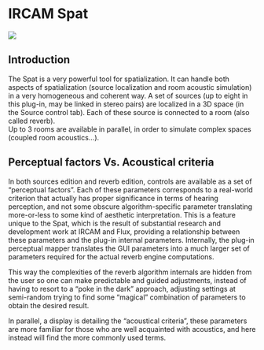# IRCAM Spat

![](https://media.githubusercontent.com/media/FLUX-SE/doc_images/main/Plugins/ircam-spat/spat_01.jpg)

## Introduction

The Spat is a very powerful tool for spatialization. It can handle both aspects of spatialization (source localization 
and room acoustic simulation) in a very homogeneous and coherent way. A set of sources (up to eight in this plug-in, 
may be linked in stereo pairs) are localized in a 3D space (in the Source control tab). Each of these source is 
connected to a room (also called reverb).  
Up to 3 rooms are available in parallel, in order to simulate complex spaces (coupled room acoustics...).

## Perceptual factors Vs. Acoustical criteria

In both sources edition and reverb edition, controls are available as a set of "perceptual factors". Each of these parameters 
corresponds to a real-world criterion that actually has proper significance in terms of hearing perception, and not some obscure
algorithm-specific parameter translating more-or-less to some kind of aesthetic interpretation. This is a feature unique to the
Spat, which is the result of substantial research and development work at IRCAM and Flux, providing a relationship between
these parameters and the plug-in internal parameters. Internally, the plug-in perceptual mapper translates the GUI parameters
into a much larger set of parameters required for the actual reverb engine computations.

This way the complexities of the reverb algorithm internals are hidden from the user so one can make predictable and guided
adjustments, instead of having to resort to a "poke in the dark" approach, adjusting settings at semi-random trying to find some
"magical" combination of parameters to obtain the desired result.

In parallel, a display is detailing the "acoustical criteria", these parameters are more familiar for those who are well acquainted
with acoustics, and here instead will find the more commonly used terms.

